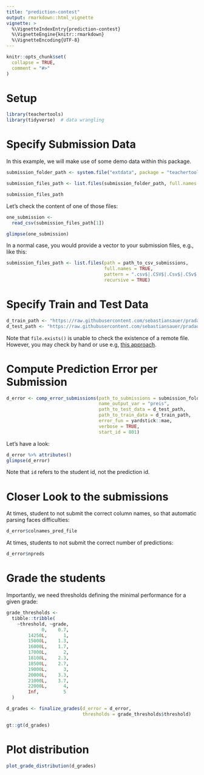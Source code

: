 ```yaml
---
title: "prediction-contest"
output: rmarkdown::html_vignette
vignette: >
  %\VignetteIndexEntry{prediction-contest}
  %\VignetteEngine{knitr::rmarkdown}
  %\VignetteEncoding{UTF-8}
---
```


```r
knitr::opts_chunk$set(
  collapse = TRUE,
  comment = "#>"
)
```

# Setup

```r
library(teachertools)
library(tidyverse)  # data wrangling
```


# Specify Submission Data


In this example, we will make use of some demo data within this package.



```r
submission_folder_path <- system.file("extdata", package = "teachertools")

submission_files_path <- list.files(submission_folder_path, full.names = TRUE)

submission_files_path
```



Let's check the content of one of those files:

```r
one_submission <-
  read_csv(submission_files_path[1])

glimpse(one_submission)
```


In a normal case, you would provide a vector to your submission files, e.g., like this:

```r
submission_files_path <- list.files(path = path_to_csv_submissions,
                                    full.names = TRUE,
                                    pattern = ".csv$|.CSV$|.Csv$|.CSv$|.csV$|.cSV$|.cSV$",
                                    recursive = TRUE) 
```

# Specify Train and Test Data


```r
d_train_path <- "https://raw.githubusercontent.com/sebastiansauer/pradadata/master/data-raw/ames_de_train.csv"
d_test_path <- "https://raw.githubusercontent.com/sebastiansauer/pradadata/master/data-raw/ames_de_test.csv"
```

Note that `file.exists()` is unable to check the existence of a remote file.
However, you may check by hand or use e.g, [this approach](https://stackoverflow.com/questions/30236518/check-the-existence-of-remote-directory-with-r).



# Compute Prediction Error per Submission


```r
d_error <- comp_error_submissions(path_to_submissions = submission_folder_path,
                                  name_output_var = "preis",
                                  path_to_test_data = d_test_path,
                                  path_to_train_data = d_train_path,
                                  error_fun = yardstick::mae,
                                  verbose = TRUE,
                                  start_id = 801)
```


Let's have a look:

```r
d_error %>% attributes()
glimpse(d_error)
```


Note that `id` refers to the student id, not the prediction id.



# Closer Look to the submissions


At times, student to not submit the correct column names, so 
that automatic parsing faces difficulties:

```r
d_error$colnames_pred_file
```


At times, students to not submit the correct number of predictions:


```r
d_error$npreds
```



# Grade the students

Importantly, we need thresholds defining the minimal performance for a given grade:

```r
grade_thresholds <-
  tibble::tribble(
    ~threshold, ~grade,
             0,    0.7,
        14250L,      1,
        15000L,    1.3,
        16000L,    1.7,
        17000L,      2,
        18100L,    2.3,
        18500L,    2.7,
        19000L,      3,
        20000L,    3.3,
        21000L,    3.7,
        22000L,      4,
        Inf,         5
  )
```



```r
d_grades <- finalize_grades(d_error = d_error,
                            thresholds = grade_thresholds$threshold)
```


```r
gt::gt(d_grades)
```



# Plot distribution


```r
plot_grade_distribution(d_grades)
```


